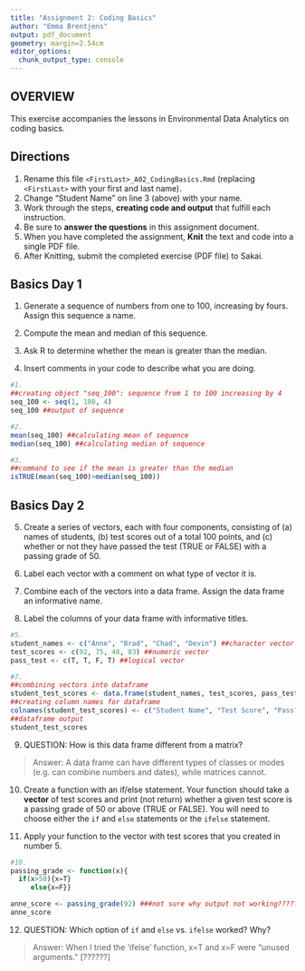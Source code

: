 ```yaml
---
title: "Assignment 2: Coding Basics"
author: "Emma Brentjens"
output: pdf_document
geometry: margin=2.54cm
editor_options: 
  chunk_output_type: console
---
```


## OVERVIEW

This exercise accompanies the lessons in Environmental Data Analytics on coding basics.

## Directions

1.  Rename this file `<FirstLast>_A02_CodingBasics.Rmd` (replacing `<FirstLast>` with your first and last name).
2.  Change "Student Name" on line 3 (above) with your name.
3.  Work through the steps, **creating code and output** that fulfill each instruction.
4.  Be sure to **answer the questions** in this assignment document.
5.  When you have completed the assignment, **Knit** the text and code into a single PDF file.
6.  After Knitting, submit the completed exercise (PDF file) to Sakai.

## Basics Day 1

1.  Generate a sequence of numbers from one to 100, increasing by fours. Assign this sequence a name.

2.  Compute the mean and median of this sequence.

3.  Ask R to determine whether the mean is greater than the median.

4.  Insert comments in your code to describe what you are doing.

```r
#1.
##creating object "seq_100": sequence from 1 to 100 increasing by 4
seq_100 <- seq(1, 100, 4) 
seq_100 ##output of sequence

#2. 
mean(seq_100) ##calculating mean of sequence
median(seq_100) ##calculating median of sequence

#3. 
##command to see if the mean is greater than the median  
isTRUE(mean(seq_100)>median(seq_100))

```

## Basics Day 2

5.  Create a series of vectors, each with four components, consisting of (a) names of students, (b) test scores out of a total 100 points, and (c) whether or not they have passed the test (TRUE or FALSE) with a passing grade of 50.

6.  Label each vector with a comment on what type of vector it is.

7.  Combine each of the vectors into a data frame. Assign the data frame an informative name.

8.  Label the columns of your data frame with informative titles.

```r
#5. 
student_names <- c("Anne", "Brad", "Chad", "Devin") ##character vector
test_scores <- c(92, 75, 48, 83) ##numeric vector
pass_test <- c(T, T, F, T) ##logical vector 

#7.
##combining vectors into dataframe 
student_test_scores <- data.frame(student_names, test_scores, pass_test)
##creating column names for dataframe 
colnames(student_test_scores) <- c("Student Name", "Test Score", "Pass?")
##dataframe output 
student_test_scores

```

9.  QUESTION: How is this data frame different from a matrix?

> Answer: A data frame can have different types of classes or modes (e.g. can combine numbers and dates), while matrices cannot.

10. Create a function with an if/else statement. Your function should take a **vector** of test scores and print (not return) whether a given test score is a passing grade of 50 or above (TRUE or FALSE). You will need to choose either the `if` and `else` statements or the `ifelse` statement. 

11. Apply your function to the vector with test scores that you created in number 5.

```r
#10.
passing_grade <- function(x){
  if(x>50){x=T} 
     else{x=F}}

anne_score <- passing_grade(92) ###not sure why output not working???????
anne_score

```

12. QUESTION: Which option of `if` and `else` vs. `ifelse` worked? Why?

> Answer: When I tried the 'ifelse' function, x=T and x=F were "unused arguments." [??????]
